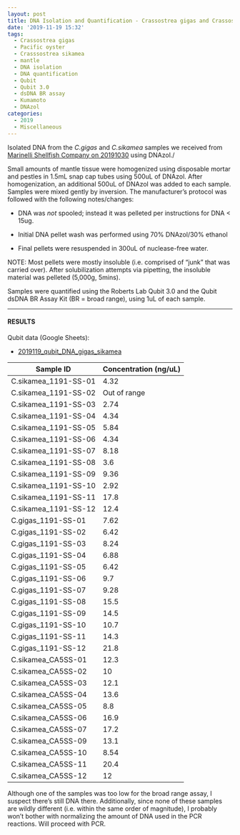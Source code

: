 ```yaml
---
layout: post
title: DNA Isolation and Quantification - Crassostrea gigas and Crassostrea sikamea Mantle Tissue from Marinelli Shellfish Company
date: '2019-11-19 15:32'
tags:
  - Crassostrea gigas
  - Pacific oyster
  - Crasssostrea sikamea
  - mantle
  - DNA isolation
  - DNA quantification
  - Qubit
  - Qubit 3.0
  - dsDNA BR assay
  - Kumamoto
  - DNAzol
categories:
  - 2019
  - Miscellaneous
---
```

Isolated DNA from the _C.gigas_ and _C.sikamea_ samples we received from [Marinelli Shellfish Company on 20191030](https://robertslab.github.io/sams-notebook/posts/2019/2019-10-30-Samples-Received---Marinelli-Shellfish-Company-C.gigas-and-C.sikamea-Oysters/) using DNAzol./

Small amounts of mantle tissue were homogenized using disposable mortar and pestles in 1.5mL snap cap tubes using 500uL of DNAzol. After homogenization, an additional 500uL of DNAzol was added to each sample. Samples were mixed gently by inversion. The manufacturer's protocol was followed with the following notes/changes:

- DNA was _not_ spooled; instead it was pelleted per instructions for DNA < 15ug.

- Initial DNA pellet wash was performed using 70% DNAzol/30% ethanol

- Final pellets were resuspended in 300uL of nuclease-free water.

NOTE: Most pellets were mostly insoluble (i.e. comprised of "junk" that was carried over). After solubilization attempts via pipetting, the insoluble material was pelleted (5,000g, 5mins).

Samples were quantified using the Roberts Lab Qubit 3.0 and the Qubit dsDNA BR Assay Kit (BR = broad range), using 1uL of each sample.


---

#### RESULTS

Qubit data (Google Sheets):

- [2019119_qubit_DNA_gigas_sikamea](https://docs.google.com/spreadsheets/d/1fOUHU71mgbDSrg76a3TXAzRFLRlRSXf6y-dd1Vika0I/edit?usp=sharing)


| Sample ID            | Concentration (ng/uL) |
|----------------------|-----------------------|
| C.sikamea_1191-SS-01 | 4.32                  |
| C.sikamea_1191-SS-02 | Out of range          |
| C.sikamea_1191-SS-03 | 2.74                  |
| C.sikamea_1191-SS-04 | 4.34                  |
| C.sikamea_1191-SS-05 | 5.84                  |
| C.sikamea_1191-SS-06 | 4.34                  |
| C.sikamea_1191-SS-07 | 8.18                  |
| C.sikamea_1191-SS-08 | 3.6                   |
| C.sikamea_1191-SS-09 | 9.36                  |
| C.sikamea_1191-SS-10 | 2.92                  |
| C.sikamea_1191-SS-11 | 17.8                  |
| C.sikamea_1191-SS-12 | 12.4                  |
| C.gigas_1191-SS-01   | 7.62                  |
| C.gigas_1191-SS-02   | 6.42                  |
| C.gigas_1191-SS-03   | 8.24                  |
| C.gigas_1191-SS-04   | 6.88                  |
| C.gigas_1191-SS-05   | 6.42                  |
| C.gigas_1191-SS-06   | 9.7                   |
| C.gigas_1191-SS-07   | 9.28                  |
| C.gigas_1191-SS-08   | 15.5                  |
| C.gigas_1191-SS-09   | 14.5                  |
| C.gigas_1191-SS-10   | 10.7                  |
| C.gigas_1191-SS-11   | 14.3                  |
| C.gigas_1191-SS-12   | 21.8                  |
| C.sikamea_CA5SS-01   | 12.3                  |
| C.sikamea_CA5SS-02   | 10                    |
| C.sikamea_CA5SS-03   | 12.1                  |
| C.sikamea_CA5SS-04   | 13.6                  |
| C.sikamea_CA5SS-05   | 8.8                   |
| C.sikamea_CA5SS-06   | 16.9                  |
| C.sikamea_CA5SS-07   | 17.2                  |
| C.sikamea_CA5SS-09   | 13.1                  |
| C.sikamea_CA5SS-10   | 8.54                  |
| C.sikamea_CA5SS-11   | 20.4                  |
| C.sikamea_CA5SS-12   | 12                    |

Although one of the samples was too low for the broad range assay, I suspect there's still DNA there. Additionally, since none of these samples are wildly different (i.e. within the same order of magnitude), I probably won't bother with normalizing the amount of DNA used in the PCR reactions. Will proceed with PCR.
